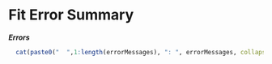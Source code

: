 Fit Error Summary
========================================================


***Errors***

```r
  cat(paste0("  ",1:length(errorMessages), ": ", errorMessages, collapse = "\n\n"))
```
